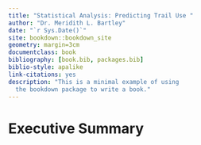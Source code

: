 ```yaml
---
title: "Statistical Analysis: Predicting Trail Use "
author: "Dr. Meridith L. Bartley"
date: "`r Sys.Date()`"
site: bookdown::bookdown_site
geometry: margin=3cm
documentclass: book
bibliography: [book.bib, packages.bib]
biblio-style: apalike
link-citations: yes
description: "This is a minimal example of using
  the bookdown package to write a book."
---
```



# Executive Summary
